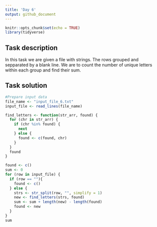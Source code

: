 ```yaml
---
title: 'Day 6'
output: github_document
---
```


```r
knitr::opts_chunk$set(echo = TRUE)
library(tidyverse)
```

## Task description
In this task we are given a file with strings. The rows grouped and sepparated by a blank line. We are to count the number of unique letters within each group and find their sum. 

## Task solution
```r
#Prepare input data
file_name <- "input_file_6.txt"
input_file <- read_lines(file_name)
```
```r
find_letters <- function(str_arr, found) {
  for (chr in str_arr) {
    if (chr %in% found) {
      next
    } else {
      found <- c(found, chr)
    }
  }
  found
}

found <- c()
sum <- 0
for (row in input_file) {
  if (row == ""){
    found <- c()
  } else {
    strs <- str_split(row, "", simplify = 1)
    new <- find_letters(strs, found) 
    sum <- sum + length(new) - length(found)
    found <- new 
  }
}
sum
```



